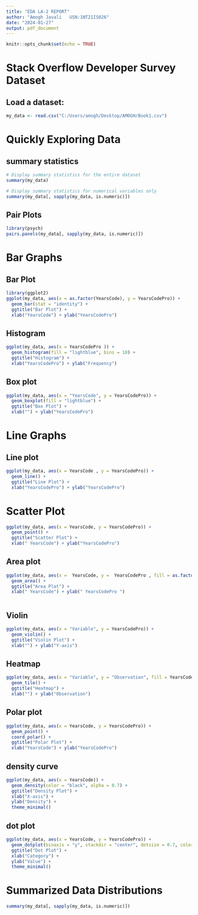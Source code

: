 ---
title: "EDA LA-2 REPORT"
author: "Amogh Javali   USN:1NT21IS026"
date: "2024-01-27"
output: pdf_document
---

```{r setup, include=FALSE}
knitr::opts_chunk$set(echo = TRUE)
```
# Stack Overflow Developer Survey Dataset

## Load a dataset:
```{r}
my_data <- read.csv("C:/Users/amogh/Desktop/AMOGH/Book1.csv")
```

# Quickly Exploring Data
## summary statistics
```{r}
# Display summary statistics for the entire dataset
summary(my_data)

# Display summary statistics for numerical variables only
summary(my_data[, sapply(my_data, is.numeric)])
```

## Pair Plots 
```{r}
library(psych)
pairs.panels(my_data[, sapply(my_data, is.numeric)])
```

# Bar Graphs

## Bar Plot
```{r}
library(ggplot2)
ggplot(my_data, aes(x = as.factor(YearsCode), y = YearsCodePro)) +
  geom_bar(stat = "identity") +
  ggtitle("Bar Plot") +
  xlab("YearsCode") + ylab("YearsCodePro")

```

## Histogram
```{r}
ggplot(my_data, aes(x = YearsCodePro )) +
  geom_histogram(fill = "lightblue", bins = 10) +
  ggtitle("Histogram") +
  xlab("YearsCodePro") + ylab("Frequency")


```

## Box plot
```{r}
ggplot(my_data, aes(x = "YearsCode", y = YearsCodePro)) +
  geom_boxplot(fill = "lightblue") +
  ggtitle("Box Plot") +
  xlab("") + ylab("YearsCodePro")


```

# Line Graphs
## Line plot
```{r}
ggplot(my_data, aes(x = YearsCode , y = YearsCodePro)) +
  geom_line() +
  ggtitle("Line Plot") +
  xlab("YearsCodePro") + ylab("YearsCodePro")
```

# Scatter Plot 
```{r}
ggplot(my_data, aes(x = YearsCode, y = YearsCodePro)) +
  geom_point() +
  ggtitle("Scatter Plot") +
  xlab(" YearsCode") + ylab("YearsCodePro")

```


## Area plot
```{r}
ggplot(my_data, aes(x =  YearsCode, y =  YearsCodePro , fill = as.factor( YearsCodePro ))) +
  geom_area() +
  ggtitle("Area Plot") +
  xlab(" YearsCode") + ylab(" YearsCodePro ")



```

## Violin
```{r}
ggplot(my_data, aes(x = "Variable", y = YearsCodePro)) +
  geom_violin() +
  ggtitle("Violin Plot") +
  xlab("") + ylab("Y-axis")

```

## Heatmap
```{r}
ggplot(my_data, aes(x = "Variable", y = "Observation", fill = YearsCodePro)) +
  geom_tile() +
  ggtitle("Heatmap") +
  xlab("") + ylab("Observation")

```

## Polar plot 
```{r}
ggplot(my_data, aes(x = YearsCode, y = YearsCodePro)) +
  geom_point() +
  coord_polar() +
  ggtitle("Polar Plot") +
  xlab("YearsCode") + ylab("YearsCodePro")

```

## density curve
```{r}
ggplot(my_data, aes(x = YearsCode)) +
  geom_density(color = "black", alpha = 0.7) +
  ggtitle("Density Plot") +
  xlab("X-axis") +
  ylab("Density") +
  theme_minimal()
```

## dot plot
```{r}
ggplot(my_data, aes(x = YearsCode, y = YearsCodePro)) +
  geom_dotplot(binaxis = "y", stackdir = "center", dotsize = 0.7, color = "black") +
  ggtitle("Dot Plot") +
  xlab("Category") +
  ylab("Value") +
  theme_minimal()
```

# Summarized Data Distributions
```{r}
summary(my_data[, sapply(my_data, is.numeric)])
```

